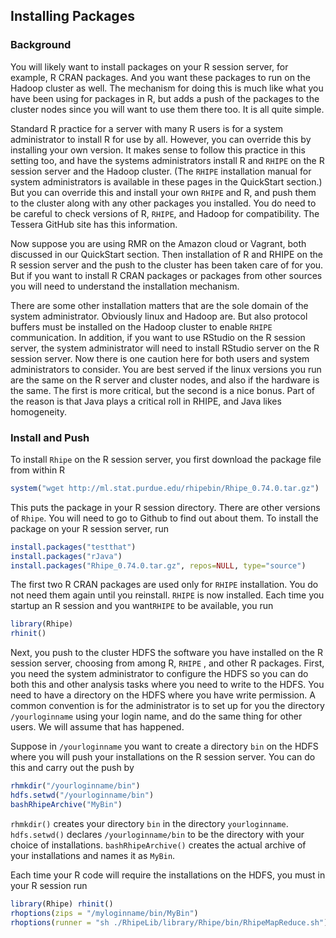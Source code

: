 ## Installing Packages ##

### Background ###

You will likely want to install packages on your R
session server, for example, R CRAN packages. And you want these packages to
run on the Hadoop cluster as well. The mechanism for doing this is much like
what you have been using for packages in R, but adds a push of the packages to
the cluster nodes since you will want to use them there too. It is all quite
simple.

Standard R practice for a server with many R users is for a system
administrator to install R for use by all. However, you can
override this by installing your own version. It makes sense to follow this
practice in this setting too, and have the systems administrators install R
and `RHIPE` on the R session server and the Hadoop cluster.
(The `RHIPE` installation manual for system administrators is available in
these pages in the QuickStart section.) But you can override this and install
your own `RHIPE` and R, and push them to
the cluster along with any other packages you installed.
You do need to be careful to check versions of R, `RHIPE`, and
Hadoop for compatibility. The Tessera GitHub site has this information.

Now suppose you are using RMR on the Amazon cloud or Vagrant, both
discussed in our QuickStart section. Then installation of R
and RHIPE on the R session server and the push to the cluster 
has been taken care of for you. But if you want to install
R CRAN packages or packages from other sources you will need to understand the
installation mechanism.

There are some other installation matters that are the sole domain of the
system administrator. Obviously linux and Hadoop are. But also
protocol buffers must be installed on the Hadoop cluster to enable `RHIPE`
communication. In addition, if you want to use RStudio on the R session
server, the system administrator will need to install RStudio server on the R
session server. Now there is one caution here for both users and system
administrators to consider.  You are best served if the linux versions you
run are the same on the R server and cluster nodes, and also if the
hardware is the same. The first is more critical, but the second is a
nice bonus.  Part of the reason is that Java plays a critical roll in RHIPE,
and Java likes homogeneity.

### Install and Push ###

To install `Rhipe` on the R session server, you first download the package file
from within R

```r
system("wget http://ml.stat.purdue.edu/rhipebin/Rhipe_0.74.0.tar.gz")

```
This puts the package in your R session directory.
There are other versions of `Rhipe`. You will need to go to Github to find out
about them.  To install the package on your R session server, run
```r
install.packages("testthat")
install.packages("rJava")
install.packages("Rhipe_0.74.0.tar.gz", repos=NULL, type="source")
```
The first two R CRAN packages are used only for `RHIPE` installation.
You do not need them again until you reinstall.
`RHIPE` is now installed. Each time you startup an R session and you
want`RHIPE` to be available, you run
```r
library(Rhipe)
rhinit()
```

Next, you push to the cluster HDFS the software you have installed on the R
session server, choosing from among  R, `RHIPE` , and other R packages.
First, you need the system administrator to configure the HDFS so
you can do both this and other analysis tasks where you need to write to the
HDFS. You need to have a directory on the HDFS where you have write permission.
A common convention is for the administrator is to set up for you
the directory `/yourloginname` using your login name, and do the same
thing for other users. We will assume that has happened.

Suppose in `/yourloginname` you want to create a directory `bin` on the
HDFS where you will push your installations on the R session server. You can
do this and carry out the push by
```r
rhmkdir("/yourloginname/bin")
hdfs.setwd("/yourloginname/bin")
bashRhipeArchive("MyBin")
```
`rhmkdir()` creates your directory `bin` in the directory `yourloginname`.
`hdfs.setwd()` declares `/yourloginname/bin` to be the directory with your
choice of installations.  `bashRhipeArchive()` creates the actual archive of
your installations and names it as `MyBin`.

Each time your R code will require the installations on the HDFS, you
must in your R session run
```r
library(Rhipe) rhinit()
rhoptions(zips = "/myloginname/bin/MyBin")
rhoptions(runner = "sh ./RhipeLib/library/Rhipe/bin/RhipeMapReduce.sh")
```
